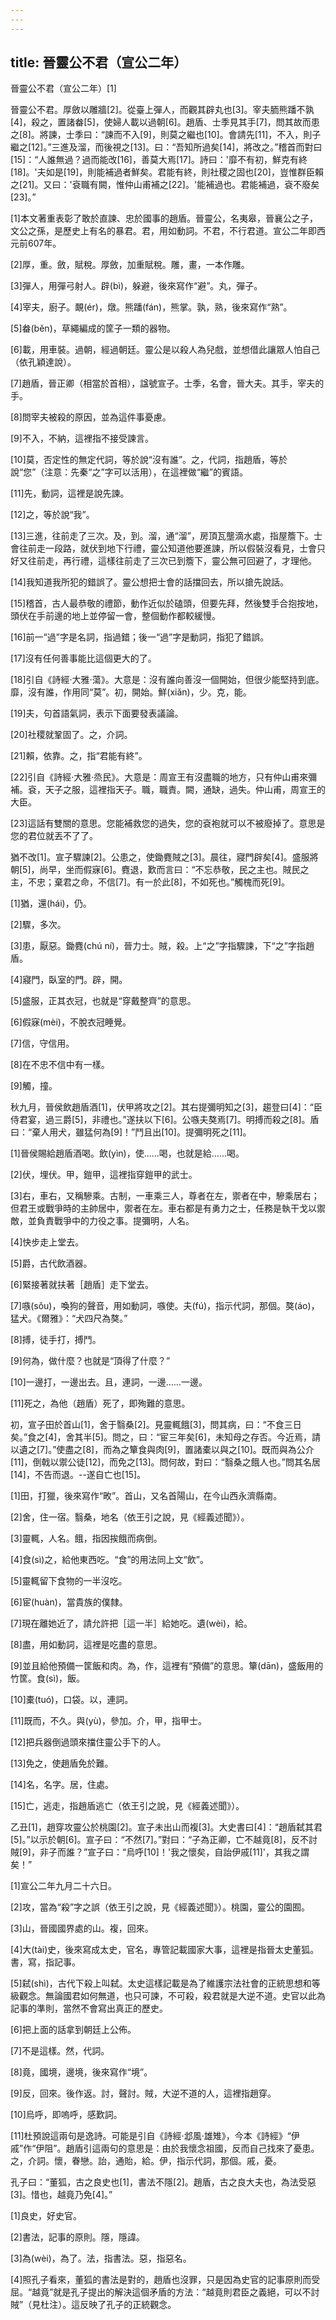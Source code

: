 ```yaml
---
---
---
```

title: 晉靈公不君（宣公二年）
---




晉靈公不君（宣公二年）[1]

晉靈公不君。厚斂以雕牆[2]。從臺上彈人，而觀其辟丸也[3]。宰夫胹熊蹯不孰[4]，殺之，置諸畚[5]，使婦人載以過朝[6]。趙盾、士季見其手[7]，問其故而患之[8]。將諫，士季曰：“諫而不入[9]，則莫之繼也[10]。會請先[11]，不入，則子繼之[12]。”三進及溜，而後視之[13]。曰：“吾知所過矣[14]，將改之。”稽首而對曰[15]：“人誰無過？過而能改[16]，善莫大焉[17]。詩曰：'靡不有初，鮮克有終[18]。'夫如是[19]，則能補過者鮮矣。君能有終，則社稷之固也[20]，豈惟群臣賴之[21]。又曰：'袞職有闕，惟仲山甫補之[22]。'能補過也。君能補過，袞不廢矣[23]。”

[1]本文著重表彰了敢於直諫、忠於國事的趙盾。晉靈公，名夷皋，晉襄公之子，文公之孫，是歷史上有名的暴君。君，用如動詞。不君，不行君道。宣公二年即西元前607年。

[2]厚，重。斂，賦稅。厚斂，加重賦稅。雕，畫，一本作雕。

[3]彈人，用彈弓射人。辟(bì)，躲避，後來寫作“避”。丸，彈子。

[4]宰夫，廚子。靦(ér)，燉。熊蹯(fán)，熊掌。孰，熟，後來寫作“熟”。

[5]畚(běn)，草繩編成的筐子一類的器物。

[6]載，用車裝。過朝，經過朝廷。靈公是以殺人為兒戲，並想借此讓眾人怕自己（依孔穎達說）。

[7]趙盾，晉正卿（相當於首相），諡號宣子。士季，名會，晉大夫。其手，宰夫的手。

[8]問宰夫被殺的原因，並為這件事憂慮。

[9]不入，不納，這裡指不接受諫言。

[10]莫，否定性的無定代詞，等於說“沒有誰”。之，代詞，指趙盾，等於說“您”（注意：先秦“之”字可以活用），在這裡做“繼”的賓語。

[11]先，動詞，這裡是說先諫。

[12]之，等於說“我”。

[13]三進，往前走了三次。及，到。溜，通“溜”，房頂瓦壟滴水處，指屋簷下。士會往前走一段路，就伏到地下行禮，靈公知道他要進諫，所以假裝沒看見，士會只好又往前走，再行禮，這樣往前走了三次已到簷下，靈公無可回避了，才理他。

[14]我知道我所犯的錯誤了。靈公想把士會的話擋回去，所以搶先說話。

[15]稽首，古人最恭敬的禮節，動作近似於磕頭，但要先拜，然後雙手合抱按地，頭伏在手前邊的地上並停留一會，整個動作都較緩慢。

[16]前一“過”字是名詞，指過錯；後一“過”字是動詞，指犯了錯誤。

[17]沒有任何善事能比這個更大的了。

[18]引自《詩經·大雅·蕩》。大意是：沒有誰向善沒一個開始，但很少能堅持到底。靡，沒有誰，作用同“莫”。初，開始。鮮(xiǎn)，少。克，能。

[19]夫，句首語氣詞，表示下面要發表議論。

[20]社稷就鞏固了。之，介詞。

[21]賴，依靠。之，指“君能有終”。

[22]引自《詩經·大雅·烝民》。大意是：周宣王有沒盡職的地方，只有仲山甫來彌補。袞，天子之服，這裡指天子。職，職責。闕，通缺，過失。仲山甫，周宣王的大臣。

[23]這話有雙關的意思。您能補救您的過失，您的袞袍就可以不被廢掉了。意思是您的君位就丟不了了。

猶不改[1]。宣子驟諫[2]。公患之，使鋤麑賊之[3]。晨往，寢門辟矣[4]。盛服將朝[5]，尚早，坐而假寐[6]。麑退，歎而言曰：“不忘恭敬，民之主也。賊民之主，不忠；棄君之命，不信[7]。有一於此[8]，不如死也。”觸槐而死[9]。

[1]猶，還(hái)，仍。

[2]驟，多次。

[3]患，厭惡。鋤麑(chú ní)，晉力士。賊，殺。上“之”字指驟諫，下“之”字指趙盾。

[4]寢門，臥室的門。辟，開。

[5]盛服，正其衣冠，也就是“穿戴整齊”的意思。

[6]假寐(mèi)，不脫衣冠睡覺。

[7]信，守信用。

[8]在不忠不信中有一樣。

[9]觸，撞。

秋九月，晉侯飲趙盾酒[1]，伏甲將攻之[2]。其右提彌明知之[3]，趨登曰[4]：“臣侍君宴，過三爵[5]，非禮也。”遂扶以下[6]。公嗾夫獒焉[7]。明搏而殺之[8]。盾曰：“棄人用犬，雖猛何為[9]！”鬥且出[10]。提彌明死之[11]。

[1]晉侯賜給趙盾酒喝。飲(yìn)，使……喝，也就是給……喝。

[2]伏，埋伏。甲，鎧甲，這裡指穿鎧甲的武士。

[3]右，車右，又稱驂乘。古制，一車乘三人，尊者在左，禦者在中，驂乘居右；但君王或戰爭時的主帥居中，禦者在左。車右都是有勇力之士，任務是執干戈以禦敵，並負責戰爭中的力役之事。提彌明，人名。

[4]快步走上堂去。

[5]爵，古代飲酒器。

[6]緊接著就扶著［趙盾］走下堂去。

[7]嗾(sǒu)，喚狗的聲音，用如動詞，嗾使。夫(fú)，指示代詞，那個。獒(áo)，猛犬。《爾雅》：“犬四尺為獒。”

[8]搏，徒手打，搏鬥。

[9]何為，做什麼？也就是“頂得了什麼？”

[10]一邊打，一邊出去。且，連詞，一邊……一邊。

[11]死之，為他（趙盾）死了，即殉難的意思。

初，宣子田於首山[1]，舍于翳桑[2]。見靈輒餓[3]，問其病，曰：“不食三日矣。”食之[4]，舍其半[5]。問之，曰：“宦三年矣[6]，未知母之存否。今近焉，請以遺之[7]。”使盡之[8]，而為之簞食與肉[9]，置諸橐以與之[10]。既而與為公介[11]，倒戟以禦公徒[12]，而免之[13]。問何故，對曰：“翳桑之餓人也。”問其名居[14]，不告而退。--遂自亡也[15]。

[1]田，打獵，後來寫作“畋”。首山，又名首陽山，在今山西永濟縣南。

[2]舍，住一宿。翳桑，地名（依王引之說，見《經義述聞》）。

[3]靈輒，人名。餓，指因挨餓而病倒。

[4]食(sì)之，給他東西吃。“食”的用法同上文“飲”。

[5]靈輒留下食物的一半沒吃。

[6]宦(huàn)，當貴族的僕隸。

[7]現在離她近了，請允許把［這一半］給她吃。遺(wèi)，給。

[8]盡，用如動詞，這裡是吃盡的意思。

[9]並且給他預備一筐飯和肉。為，作，這裡有“預備”的意思。簞(dān)，盛飯用的竹筐。食(sì)，飯。

[10]橐(tuó)，口袋。以，連詞。

[11]既而，不久。與(yù)，參加。介，甲，指甲士。

[12]把兵器倒過頭來擋住靈公手下的人。

[13]免之，使趙盾免於難。

[14]名，名字。居，住處。

[15]亡，逃走，指趙盾逃亡（依王引之說，見《經義述聞》）。

乙丑[1]，趙穿攻靈公於桃園[2]。宣子未出山而複[3]。大史書曰[4]：“趙盾弑其君[5]。”以示於朝[6]。宣子曰：“不然[7]。”對曰：“子為正卿，亡不越竟[8]，反不討賊[9]，非子而誰？”宣子曰：“烏呼[10]！'我之懷矣，自詒伊戚[11]'，其我之謂矣！”

[1]宣公二年九月二十六日。

[2]攻，當為“殺”字之誤（依王引之說，見《經義述聞》）。桃園，靈公的園囿。

[3]山，晉國國界處的山。複，回來。

[4]大(tài)史，後來寫成太史，官名，專管記載國家大事，這裡是指晉太史董狐。書，寫，指記事。

[5]弑(shì)，古代下殺上叫弑。太史這樣記載是為了維護宗法社會的正統思想和等級觀念。無論國君如何無道，也只可諫，不可殺，殺君就是大逆不道。史官以此為記事的準則，當然不會寫出真正的歷史。

[6]把上面的話拿到朝廷上公佈。

[7]不是這樣。然，代詞。

[8]竟，國境，邊境，後來寫作“境”。

[9]反，回來。後作返。討，聲討。賊，大逆不道的人，這裡指趙穿。

[10]烏呼，即嗚呼，感歎詞。

[11]杜預說這兩句是逸詩。可能是引自《詩經·邶風·雄雉》，今本《詩經》“伊戚”作“伊阻”。趙盾引這兩句的意思是：由於我懷念祖國，反而自己找來了憂患。之，介詞。懷，眷戀。詒，通貽，給。伊，指示代詞，那個。戚，憂。

孔子曰：“董狐，古之良史也[1]，書法不隱[2]。趙盾，古之良大夫也，為法受惡[3]。惜也，越竟乃免[4]。”

[1]良史，好史官。

[2]書法，記事的原則。隱，隱諱。

[3]為(wèi)，為了。法，指書法。惡，指惡名。

[4]照孔子看來，董狐的書法是對的，趙盾也沒罪，只是因為史官的記事原則而受屈。“越竟”就是孔子提出的解決這個矛盾的方法：“越竟則君臣之義絕，可以不討賊”（見杜注）。這反映了孔子的正統觀念。